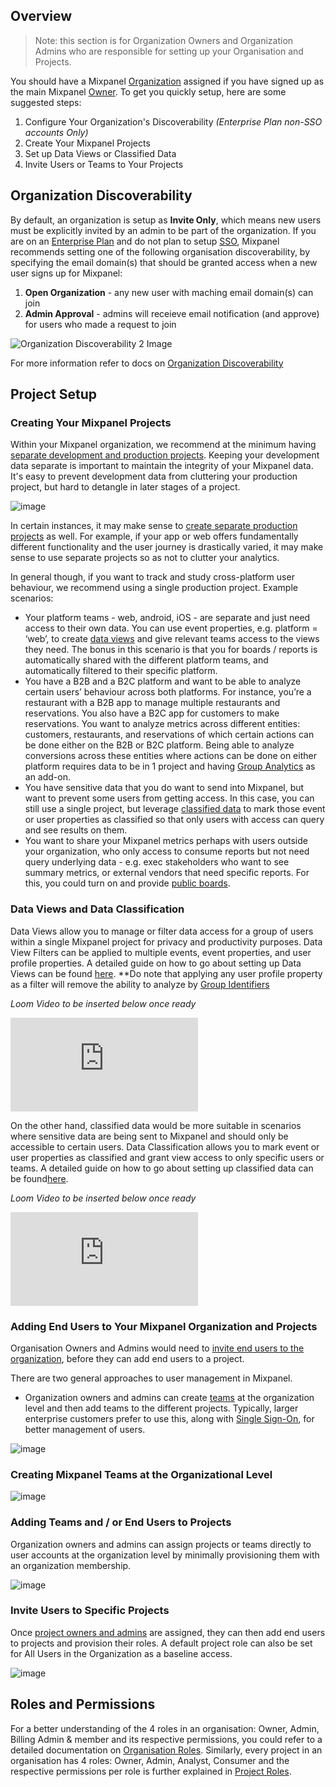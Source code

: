 ## Overview

> Note: this section is for Organization Owners and Organization Admins who are responsible for setting up your Organisation and Projects.

You should have a Mixpanel [Organization](/docs/orgs-and-projects/organizations) assigned if you have signed up as the main Mixpanel [Owner](/docs/orgs-and-projects/roles-and-permissions#owner). To get you quickly setup, here are some suggested steps:

1. Configure Your Organization's Discoverability *(Enterprise Plan non-SSO accounts Only)*
2. Create Your Mixpanel Projects 
3. Set up Data Views or Classified Data 
4. Invite Users or Teams to Your Projects

## Organization Discoverability
By default, an organization is setup as **Invite Only**, which means new users must be explicitly invited by an admin to be part of the organization. If you are on an [Enterprise Plan](https://mixpanel.com/settings/org/plan) and do not plan to setup [SSO](/docs/access-security/single-sign-on/overview), Mixpanel recommends setting one of the following organisation discoverability, by specifying the email domain(s) that should be granted access when a new user signs up for Mixpanel:

1. **Open Organization** - any new user with maching email domain(s) can join
2. **Admin Approval** - admins will receieve email notification (and approve) for users who made a request to join

![Organization Discoverability 2 Image](/discoverabilitytwo.png)

For more information refer to docs on [Organization Discoverability](/docs/orgs-and-projects/organizations#organization-discoverability)

## Project Setup

### Creating Your Mixpanel Projects
Within your Mixpanel organization, we recommend at the minimum having [separate development and production projects](/docs/best-practices/developer-environments). Keeping your development data separate is important to maintain the integrity of your Mixpanel data. It's easy to prevent development data from cluttering your production project, but hard to detangle in later stages of a project.

![image](https://github.com/mixpanel/docs/assets/50901466/8d6d81cf-0e55-4bef-a743-b38d316e0db4)

In certain instances, it may make sense to [create separate production projects](/docs/best-practices/developer-environments) as well. For example, if your app or web offers fundamentally different functionality and the user journey is drastically varied, it may make sense to use separate projects so as not to clutter your analytics. 

In general though, if you want to track and study cross-platform user behaviour, we recommend using a single production project. Example scenarios:

- Your platform teams - web, android, iOS - are separate and just need access to their own data. You can use event properties, e.g. platform = ‘web’, to create [data views](/docs/data-governance/data-views-and-classification) and give relevant teams access to the views they need. The bonus in this scenario is that you for boards / reports is automatically shared with the different platform teams, and automatically filtered to their specific platform.
- You have a B2B and a B2C platform and want to be able to analyze certain users’ behaviour across both platforms. For instance, you’re a restaurant with a B2B app to manage multiple restaurants and reservations. You also have a B2C app for customers to make reservations. You want to analyze metrics across different entities: customers, restaurants, and reservations of which certain actions can be done either on the B2B or B2C platform. Being able to analyze conversions across these entities where actions can be done on either platform requires data to be in 1 project and having [Group Analytics](/docs/data-structure/advanced/group-analytics) as an add-on.
- You have sensitive data that you do want to send into Mixpanel, but want to prevent some users from getting access. In this case, you can still use a single project, but leverage [classified data](/docs/data-governance/data-views-and-classification#mark-properties-as-classified-data) to mark those event or user properties as classified so that only users with access can query and see results on them.
- You want to share your Mixpanel metrics perhaps with users outside your organization, who only access to consume reports but not need query underlying data - e.g. exec stakeholders who want to see summary metrics, or external vendors that need specific reports. For this, you could turn on and provide [public boards](/docs/boards/public-boards).

### Data Views and Data Classification

Data Views allow you to manage or filter data access for a group of users within a single Mixpanel project for privacy and productivity purposes. Data View Filters can be applied to multiple events, event properties, and user profile properties. A detailed guide on how to go about setting up Data Views can be found [here](/docs/data-governance/data-views-and-classification#create-data-view).
**Do note that applying any user profile property as a filter will remove the ability to analyze by [Group Identifiers](/docs/data-structure/advanced/group-analytics#group-by-a-custom-identifier) 

_Loom Video to be inserted below once ready_
<p style={{ position: 'relative', paddingBottom: '56.25%', height: 0, overflow: 'hidden' }}>
  <iframe src="https://www.loom.com/embed/_Loom ID_" frameborder="0" style={{ position: 'absolute', top: 0, left: 0, width: '100%', height: '100%' }} allowfullscreen></iframe>
</p>

On the other hand, classified data would be more suitable in scenarios where sensitive data are being sent to Mixpanel and should only be accessible to certain users. Data Classification allows you to mark event or user properties as classified and grant view access to only specific users or teams. A detailed guide on how to go about setting up classified data can be found[here](/docs/data-governance/data-views-and-classification#create-data-view).

_Loom Video to be inserted below once ready_
<p style={{ position: 'relative', paddingBottom: '56.25%', height: 0, overflow: 'hidden' }}>
  <iframe src="https://www.loom.com/embed/_Loom ID_" frameborder="0" style={{ position: 'absolute', top: 0, left: 0, width: '100%', height: '100%' }} allowfullscreen></iframe>
</p>

### Adding End Users to Your Mixpanel Organization and Projects
Organisation Owners and Admins would need to [invite end users to the organization](/docs/orgs-and-projects/roles-and-permissions#invite-users), before they can add end users to a project.


There are two general approaches to user management in Mixpanel. 

- Organization owners and admins can create [teams](/docs/orgs-and-projects/manage-team-members#teams) at the organization level and then add teams to the different projects. Typically, larger enterprise customers prefer to use this, along with [Single Sign-On](/docs/access-security/single-sign-on/overview), for better management of users.


![image](https://github.com/mixpanel/docs/assets/50901466/9b42d818-cc77-4f02-9025-90456a557c6a)

### Creating Mixpanel Teams at the Organizational Level

![image](https://github.com/mixpanel/docs/assets/50901466/de43d48b-4fef-4292-b835-f1d5682345b1)

### Adding Teams and / or End Users to Projects
Organization owners and admins can assign projects or teams directly to user accounts at the organization level by minimally provisioning them with an organization membership.

![image](https://github.com/mixpanel/docs/assets/50901466/8ec08b83-d0e2-47b3-92a4-5f5e98d70b52)

### Invite Users to Specific Projects

Once [project owners and admins](/docs/orgs-and-projects/roles-and-permissions#setting-a-default-role-on-a-project) are assigned, they can then add end users to projects and provision their roles.  A default project role can also be set for All Users in the Organization as a baseline access.

![image](https://github.com/mixpanel/docs/assets/50901466/61a9099b-f07e-4bcf-9110-bf5418e7000b) 


## Roles and Permissions
For a better understanding of the 4 roles in an organisation: Owner, Admin, Billing Admin & member and its respective permissions, you could refer to a detailed documentation on [Organisation Roles](/docs/orgs-and-projects/roles-and-permissions#organization-roles). Similarly, every project in an organisation has 4 roles: Owner, Admin, Analyst, Consumer and the respective permissions per role is further explained in [Project Roles](/docs/orgs-and-projects/roles-and-permissions#project-roles). 







